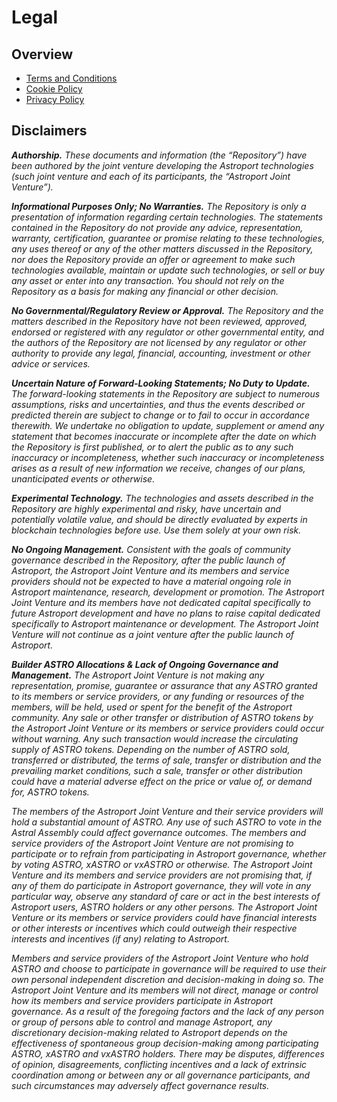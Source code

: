 # Legal

## Overview

- [Terms and Conditions](https://astroport.fi/en/terms-and-conditions)
- [Cookie Policy](https://astroport.fi/en/cookie-policy)
- [Privacy Policy](https://astroport.fi/en/privacy-policy)

## Disclaimers

***Authorship.*** *These documents and information (the “Repository”) have been authored by the joint venture developing the Astroport technologies (such joint venture and each of its participants, the “Astroport Joint Venture”).*

***Informational Purposes Only; No Warranties.*** *The Repository is only a presentation of information regarding certain technologies. The statements contained in the Repository do not provide any advice, representation, warranty, certification, guarantee or promise relating to these technologies, any uses thereof or any of the other matters discussed in the Repository, nor does the Repository provide an offer or agreement to make such technologies available, maintain or update such technologies, or sell or buy any asset or enter into any transaction. You should not rely on the Repository as a basis for making any financial or other decision.*

***No Governmental/Regulatory Review or Approval.*** *The Repository and the matters described in the Repository have not been reviewed, approved, endorsed or registered with any regulator or other governmental entity, and the authors of the Repository are not licensed by any regulator or other authority to provide any legal, financial, accounting, investment or other advice or services.*

***Uncertain Nature of Forward-Looking Statements; No Duty to Update.*** *The forward-looking statements in the Repository are subject to numerous assumptions, risks and uncertainties, and thus the events described or predicted therein are subject to change or to fail to occur in accordance therewith. We undertake no obligation to update, supplement or amend any statement that becomes inaccurate or incomplete after the date on which the Repository is first published, or to alert the public as to any such inaccuracy or incompleteness, whether such inaccuracy or incompleteness arises as a result of new information we receive, changes of our plans, unanticipated events or otherwise.*

***Experimental Technology.*** *The technologies and assets described in the Repository are highly experimental and risky, have uncertain and potentially volatile value, and should be directly evaluated by experts in blockchain technologies before use. Use them solely at your own risk.*
 
***No Ongoing Management.*** *Consistent with the goals of community governance described in the Repository, after the public launch of Astroport, the Astroport Joint Venture and its members and service providers should not be expected to have a material ongoing role in Astroport maintenance, research, development or promotion. The Astroport Joint Venture and its members have not dedicated capital specifically to future Astroport development and have no plans to raise capital dedicated specifically to Astroport maintenance or development. The Astroport Joint Venture will not continue as a joint venture after the public launch of Astroport.*

***Builder ASTRO Allocations & Lack of Ongoing Governance and Management.*** *The Astroport Joint Venture is not making any representation, promise, guarantee or assurance that any ASTRO granted to its members or service providers, or any funding or resources of the members, will be held, used or spent for the benefit of the Astroport community. Any sale or other transfer or distribution of ASTRO tokens by the Astroport Joint Venture or its members or service providers could occur without warning. Any such transaction would increase the circulating supply of ASTRO tokens. Depending on the number of ASTRO sold, transferred or distributed, the terms of sale, transfer or distribution and the prevailing market conditions, such a sale, transfer or other distribution could have a material adverse effect on the price or value of, or demand for, ASTRO tokens.*

*The members of the Astroport Joint Venture and their service providers will hold a substantial amount of ASTRO. Any use of such ASTRO to vote in the Astral Assembly could affect governance outcomes. The members and service providers of the Astroport Joint Venture are not promising to participate or to refrain from participating in Astroport governance, whether by voting ASTRO, xASTRO or vxASTRO or otherwise. The Astroport Joint Venture and its members and service providers are not promising that, if any of them do participate in Astroport governance, they will vote in any particular way, observe any standard of care or act in the best interests of Astroport users, ASTRO holders or any other persons. The Astroport Joint Venture or its members or service providers could have financial interests or other interests or incentives which could outweigh their respective interests and incentives (if any) relating to Astroport.*

*Members and service providers of the Astroport Joint Venture who hold ASTRO and choose to participate in governance will be required to use their own personal independent discretion and decision-making in doing so. The Astroport Joint Venture and its members will not direct, manage or control how its members and service providers participate in Astroport governance. As a result of the foregoing factors and the lack of any person or group of persons able to control and manage Astroport, any discretionary decision-making related to Astroport depends on the effectiveness of spontaneous group decision-making among participating ASTRO, xASTRO and vxASTRO holders. There may be disputes, differences of opinion, disagreements, conflicting incentives and a lack of extrinsic coordination among or between any or all governance participants, and such circumstances may adversely affect governance results.*
